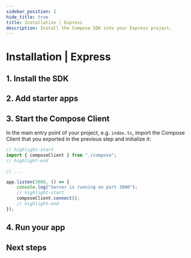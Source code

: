 ```yaml
---
sidebar_position: 2
hide_title: true
title: Installation | Express
description: Install the Compose SDK into your Express project.
---
```



# Installation | Express

<Introduction framework="Express" />

## 1. Install the SDK

<InstallSdkNode />

## 2. Add starter apps

<AddStarterAppsNode />

## 3. Start the Compose Client

In the main entry point of your project, e.g. `index.ts`, import the Compose Client that you exported in the previous step and initialize it:

```ts
// highlight-start
import { composeClient } from "./compose";
// highlight-end

// ...

app.listen(3000, () => {
    console.log("Server is running on port 3000");
    // highlight-start
    composeClient.connect();
    // highlight-end
});
```

## 4. Run your app

<RunAppNode />

## Next steps

<NextStepsNode />